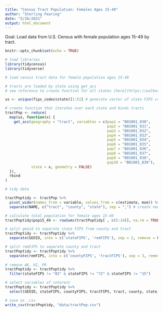 ```yaml
---
title: "Census Tract Population: Females Ages 15-49"
author: "Sterling Fearing"
date: "5/26/2021"
output: html_document
---
```

Goal: Load data from U.S. Census with female population ages 15-49 by tract. 

```r
knitr::opts_chunk$set(echo = TRUE)
```

```r
# load libraries
library(tidycensus)
library(tidyverse)

```

```r
# load census tract data for female population ages 15-49

# tracts are loaded by state using get_acs
# see reference to create function for all states [here](https://walker-data.com/2017/05/tidycensus-every-tract/)

us <- unique(fips_codes$state)[1:51] # generate vector of state FIPS codes

# create function that iterates over each state and binds tracts
tractPop <- reduce(
  map(us, function(x) {
    get_acs(geography = "tract", variables = c(pop1 = "B01001_030",
                                               pop2 = "B01001_031",
                                               pop3 = "B01001_032",
                                               pop4 = "B01001_033",
                                               pop5 = "B01001_034",
                                               pop6 = "B01001_035",
                                               pop7 = "B01001_036",
                                               pop8 = "B01001_037",
                                               pop9 = "B01001_038",
                                               pop10 = "B01001_039"), 
            state = x, geometry = FALSE)
  }), 
  rbind
)
```
```r
# tidy data

tractPoptidy <- tractPop %>%
  pivot_wider(names_from = variable, values_from = c(estimate, moe)) %>%
  separate(NAME, c("tract", "county", "state"), sep = ",") # create new columns based on NAME

# calculate total population for female ages 15-49 
tractPoptidy$pop15_49 <- rowSums(tractPoptidy[ , c(5:14)], na.rm = TRUE)

# split geoid to separate state FIPS from county and tract
tractPoptidy <- tractPoptidy %>%
  separate(GEOID, into = c('stateFIPS', 'remFIPS'), sep = 2, remove = FALSE)

# split remFIPS to separate county and tract
tractPoptidy <- tractPoptidy %>%
  separate(remFIPS, into = c('countyFIPS', 'tractFIPS'), sep = 3, remove = TRUE)
  
# remove AK, HI, PR
tractPoptidy <- tractPoptidy %>%
  filter(stateFIPS != "02" & stateFIPS != "72" & stateFIPS != "15")

# select variables of interest
tractPoptidy <- tractPoptidy %>%
  select(GEOID, stateFIPS, countyFIPS, tractFIPS, tract, county, state, pop15_49)

# save as .csv
write_csv(tractPoptidy, "data/tractPop.csv")

```


